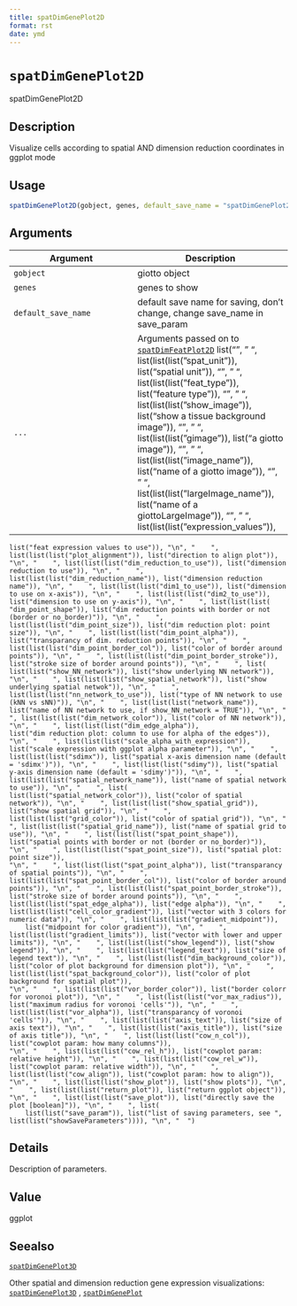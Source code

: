 ```yaml
--- 
title: spatDimGenePlot2D 
format: rst 
date: ymd 
--- 
```

# `spatDimGenePlot2D`

spatDimGenePlot2D


## Description

Visualize cells according to spatial AND dimension reduction coordinates in ggplot mode


## Usage

```r
spatDimGenePlot2D(gobject, genes, default_save_name = "spatDimGenePlot2D", ...)
```


## Arguments

Argument      |Description
------------- |----------------
`gobject`     |     giotto object
`genes`     |     genes to show
`default_save_name`     |     default save name for saving, don't change, change save_name in save_param
`...`     |      Arguments passed on to [`spatDimFeatPlot2D`](#spatdimfeatplot2d)   list("\n", "    ", list(list(list("spat_unit")), list("spatial unit")), "\n", "    ", list(list(list("feat_type")), list("feature type")), "\n", "    ", list(list(list("show_image")), list("show a tissue background image")), "\n", "    ", list(list(list("gimage")), list("a giotto image")), "\n", "    ", list(list(list("image_name")), list("name of a giotto image")), "\n", "    ", list(list(list("largeImage_name")), list("name of a giottoLargeImage")), "\n", "    ", list(list(list("expression_values")), 
    list("feat expression values to use")), "\n", "    ", list(list(list("plot_alignment")), list("direction to align plot")), "\n", "    ", list(list(list("dim_reduction_to_use")), list("dimension reduction to use")), "\n", "    ", list(list(list("dim_reduction_name")), list("dimension reduction name")), "\n", "    ", list(list(list("dim1_to_use")), list("dimension to use on x-axis")), "\n", "    ", list(list(list("dim2_to_use")), list("dimension to use on y-axis")), "\n", "    ", list(list(list(
    "dim_point_shape")), list("dim reduction points with border or not (border or no_border)")), "\n", "    ", list(list(list("dim_point_size")), list("dim reduction plot: point size")), "\n", "    ", list(list(list("dim_point_alpha")), list("transparancy of dim. reduction points")), "\n", "    ", list(list(list("dim_point_border_col")), list("color of border around points")), "\n", "    ", list(list(list("dim_point_border_stroke")), list("stroke size of border around points")), "\n", "    ", list(
    list(list("show_NN_network")), list("show underlying NN network")), "\n", "    ", list(list(list("show_spatial_network")), list("show underlying spatial netwok")), "\n", "    ", list(list(list("nn_network_to_use")), list("type of NN network to use (kNN vs sNN)")), "\n", "    ", list(list(list("network_name")), list("name of NN network to use, if show_NN_network = TRUE")), "\n", "    ", list(list(list("dim_network_color")), list("color of NN network")), "\n", "    ", list(list(list("dim_edge_alpha")), 
    list("dim reduction plot: column to use for alpha of the edges")), "\n", "    ", list(list(list("scale_alpha_with_expression")), list("scale expression with ggplot alpha parameter")), "\n", "    ", list(list(list("sdimx")), list("spatial x-axis dimension name (default = 'sdimx')")), "\n", "    ", list(list(list("sdimy")), list("spatial y-axis dimension name (default = 'sdimy')")), "\n", "    ", list(list(list("spatial_network_name")), list("name of spatial network to use")), "\n", "    ", list(
    list(list("spatial_network_color")), list("color of spatial network")), "\n", "    ", list(list(list("show_spatial_grid")), list("show spatial grid")), "\n", "    ", list(list(list("grid_color")), list("color of spatial grid")), "\n", "    ", list(list(list("spatial_grid_name")), list("name of spatial grid to use")), "\n", "    ", list(list(list("spat_point_shape")), list("spatial points with border or not (border or no_border)")), "\n", "    ", list(list(list("spat_point_size")), list("spatial plot: point size")), 
    "\n", "    ", list(list(list("spat_point_alpha")), list("transparancy of spatial points")), "\n", "    ", list(list(list("spat_point_border_col")), list("color of border around points")), "\n", "    ", list(list(list("spat_point_border_stroke")), list("stroke size of border around points")), "\n", "    ", list(list(list("spat_edge_alpha")), list("edge alpha")), "\n", "    ", list(list(list("cell_color_gradient")), list("vector with 3 colors for numeric data")), "\n", "    ", list(list(list("gradient_midpoint")), 
        list("midpoint for color gradient")), "\n", "    ", list(list(list("gradient_limits")), list("vector with lower and upper limits")), "\n", "    ", list(list(list("show_legend")), list("show legend")), "\n", "    ", list(list(list("legend_text")), list("size of legend text")), "\n", "    ", list(list(list("dim_background_color")), list("color of plot background for dimension plot")), "\n", "    ", list(list(list("spat_background_color")), list("color of plot background for spatial plot")), 
    "\n", "    ", list(list(list("vor_border_color")), list("border colorr for voronoi plot")), "\n", "    ", list(list(list("vor_max_radius")), list("maximum radius for voronoi 'cells'")), "\n", "    ", list(list(list("vor_alpha")), list("transparancy of voronoi 'cells'")), "\n", "    ", list(list(list("axis_text")), list("size of axis text")), "\n", "    ", list(list(list("axis_title")), list("size of axis title")), "\n", "    ", list(list(list("cow_n_col")), list("cowplot param: how many columns")), 
    "\n", "    ", list(list(list("cow_rel_h")), list("cowplot param: relative height")), "\n", "    ", list(list(list("cow_rel_w")), list("cowplot param: relative width")), "\n", "    ", list(list(list("cow_align")), list("cowplot param: how to align")), "\n", "    ", list(list(list("show_plot")), list("show plots")), "\n", "    ", list(list(list("return_plot")), list("return ggplot object")), "\n", "    ", list(list(list("save_plot")), list("directly save the plot [boolean]")), "\n", "    ", list(
        list(list("save_param")), list("list of saving parameters, see ", list(list("showSaveParameters")))), "\n", "  ")


## Details

Description of parameters.


## Value

ggplot


## Seealso

[`spatDimGenePlot3D`](#spatdimgeneplot3d) 
 
 Other spatial and dimension reduction gene expression visualizations:
 [`spatDimGenePlot3D`](#spatdimgeneplot3d) ,
 [`spatDimGenePlot`](#spatdimgeneplot)


